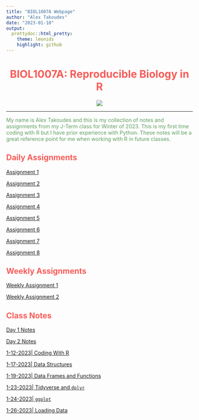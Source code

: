 ```yaml
---
title: "BIOL1007A Webpage"
author: "Alex Takoudes"
date: "2023-01-10"
output:
  prettydoc::html_pretty:
    theme: leonids
    highlight: github
---
```



<center>
# <span style="color:#F75D59">BIOL1007A: Reproducible Biology in R</span>
![](/Users/alextakoudes/Desktop/Classes/BIOL1007/Photos/2048x1365-Iris-SEO-LI2611127-1ed4b5d.jpg)
</center>

***
<span style="color:#609f60">
My name is Alex Takoudes and this is my collection of notes and assignments from my J-Term class
for Winter of 2023. This is my first time coding with R but I have prior experience with Python.
These notes will be a great reference point for me when working with R in future classes.
</span>

## <span style="color:#F75D59">Daily Assignments</span>

[Assignment 1](Assignments/Assignment1.html)

[Assignment 2](Assignments/Assignment2.html)

[Assignment 3](Assignments/Assignment3.html)

[Assignment 4](Assignments/Assignment4.html)

[Assignment 5](Assignments/Assignment4.html)

[Assignment 6](Assignments/Assignment6.html)

[Assignment 7](Assignments/Assignment7.html)

[Assignment 8](Assignments/Assignment8.html)

## <span style="color:#F75D59">Weekly Assignments</span>

[Weekly Assignment 1](WeeklyAssignments/Weekly_assignment1.html)

[Weekly Assignment 2](WeeklyAssignments/Weekly_assignment2.html)

## <span style="color:#F75D59">Class Notes</span>

[Day 1 Notes](Assignments/Assignment1.html)

[Day 2 Notes](Class_Notes/Day2Notes.html)

[1-12-2023| Coding With R](Class_Notes/Coding_with_R.html)

[1-17-2023| Data Structures](Class_Notes/DataStructures.html)

[1-19-2023| Data Frames and Functions](Class_Notes/dataframesandfunctions.html)

[1-23-2023| Tidyverse and `dplyr`](Class_Notes/dplyr.html)

[1-24-2023| `ggplot`](Class_Notes/ggplot.html)

[1-26-2023| Loading Data](Class_Notes/Loadingdata.html)
